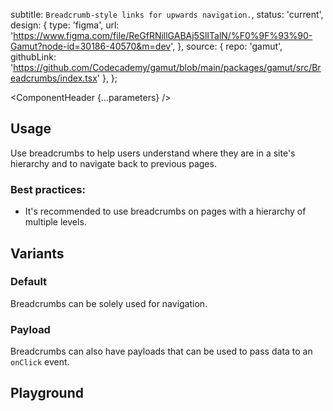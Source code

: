 


  subtitle: `Breadcrumb-style links for upwards navigation.`,
  status: 'current',
  design: {
    type: 'figma',
    url: 'https://www.figma.com/file/ReGfRNillGABAj5SlITalN/%F0%9F%93%90-Gamut?node-id=30186-40570&m=dev',
  },
  source: {
    repo: 'gamut',
    githubLink: 'https://github.com/Codecademy/gamut/blob/main/packages/gamut/src/Breadcrumbs/index.tsx'
  },
};

<Meta of={BreadcrumbStories} />

<ComponentHeader {...parameters} />

## Usage

Use breadcrumbs to help users understand where they are in a site's hierarchy and to navigate back to previous pages.

### Best practices:
- It's recommended to use breadcrumbs on pages with a hierarchy of multiple levels.

## Variants
### Default

Breadcrumbs can be solely used for navigation.

<Canvas of={BreadcrumbStories.Default} />

### Payload

Breadcrumbs can also have payloads that can be used to pass data to an `onClick` event.

<Canvas of={BreadcrumbStories.Payload} />

## Playground

<Canvas sourceState="shown" of={BreadcrumbStories.Default} />

<Controls />
